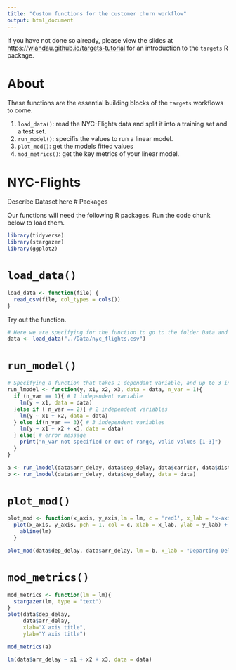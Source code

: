```yaml
---
title: "Custom functions for the customer churn workflow"
output: html_document
---
```


If you have not done so already, please view the slides at <https://wlandau.github.io/targets-tutorial> for an introduction to the `targets` R package.

# About



 These functions are the essential building blocks of the `targets` workflows to come.

1. `load_data()`: read the NYC-Flights data and split it into a training set and a test set.
2. `run_model()`: specifis the values to run a linear model.
3. `plot_mod()`: get the models fitted values
4. `mod_metrics()`: get the key metrics of your linear model.


# NYC-Flights

Describe Dataset here 
# Packages

Our functions will need the following R packages. Run the code chunk below to load them.

```r

library(tidyverse)
library(stargazer)
library(ggplot2)

```


# `load_data()`

```r
load_data <- function(file) {
  read_csv(file, col_types = cols())
}
```

Try out the function.

```r
# Here we are specifying for the function to go to the folder Data and load the nyc_flights file.
data <- load_data("../Data/nyc_flights.csv")
```

# `run_model()`

```r
# Specifying a function that takes 1 dependant variable, and up to 3 independent ones 
run_lmodel <- function(y, x1, x2, x3, data = data, n_var = 1){
  if (n_var == 1){ # 1 independent variable
    lm(y ~ x1, data = data)
  }else if ( n_var == 2){ # 2 independent variables
    lm(y ~ x1 + x2, data = data)
  } else if(n_var == 3){ # 3 independent variables
    lm(y ~ x1 + x2 + x3, data = data)
  } else{ # error message
    print("n_var not specified or out of range, valid values [1-3]")
  }
}
```

```r
a <- run_lmodel(data$arr_delay, data$dep_delay, data$carrier, data$distance, data = data, n_var = 3)
b <- run_lmodel(data$arr_delay, data$dep_delay, data = data)
```


# `plot_mod()`

```r
plot_mod <- function(x_axis, y_axis,lm = lm, c = 'red1', x_lab = "x-axis", y_lab = "y-axis"){
  plot(x_axis, y_axis, pch = 1, col = c, xlab = x_lab, ylab = y_lab) + 
    abline(lm)
  }
```


```r
plot_mod(data$dep_delay, data$arr_delay, lm = b, x_lab = "Departing Delay", y_lab = "Arriving Delay")
```
# `mod_metrics()`

```r
mod_metrics <- function(lm = lm){
  stargazer(lm, type = "text")
}
plot(data$dep_delay, 
     data$arr_delay, 
     xlab="X axis title",
     ylab="Y axis title")
```

```r
mod_metrics(a)
```

```r
lm(data$arr_delay ~ x1 + x2 + x3, data = data)
```

